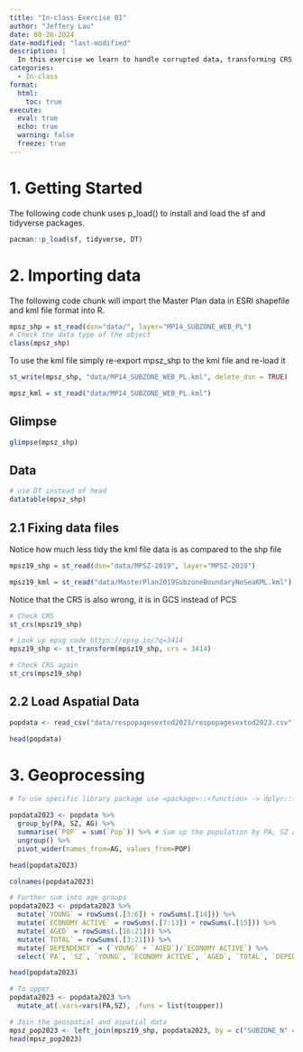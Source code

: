 ```yaml
---
title: "In-class Exercise 01"
author: "Jeffery Lau"
date: 08-26-2024
date-modified: "last-modified"
description: |
  In this exercise we learn to handle corrupted data, transforming CRS as well as some geoprocessing and joining of geospatial and aspatial data
categories:
  - In-class
format:
  html:
    toc: true
execute: 
  eval: true
  echo: true
  warning: false
  freeze: true
---
```


# 1. Getting Started

The following code chunk uses p_load() to install and load the sf and tidyverse packages.

```r
pacman::p_load(sf, tidyverse, DT)
```

# 2. Importing data

The following code chunk will import the Master Plan data in ESRI shapefile and kml file format into R.

```r
mpsz_shp = st_read(dsn="data/", layer="MP14_SUBZONE_WEB_PL")
# Check the data type of the object
class(mpsz_shp)
```

To use the kml file simply re-export mpsz_shp to the kml file and re-load it

```r
st_write(mpsz_shp, "data/MP14_SUBZONE_WEB_PL.kml", delete_dsn = TRUE)

mpsz_kml = st_read("data/MP14_SUBZONE_WEB_PL.kml")
```

::: panel-tabset
## Glimpse

```r
glimpse(mpsz_shp)
```

## Data

```r
# use DT instead of head
datatable(mpsz_shp)
```
:::

## 2.1 Fixing data files

Notice how much less tidy the kml file data is as compared to the shp file

```r
mpsz19_shp = st_read(dsn="data/MPSZ-2019", layer="MPSZ-2019") 

mpsz19_kml = st_read("data/MasterPlan2019SubzoneBoundaryNoSeaKML.kml")
```

Notice that the CRS is also wrong, it is in GCS instead of PCS

```r
# Check CRS
st_crs(mpsz19_shp)

# Look up epsg code https://epsg.io/?q=3414
mpsz19_shp <- st_transform(mpsz19_shp, crs = 3414)

# Check CRS again
st_crs(mpsz19_shp)

```

## 2.2 Load Aspatial Data

```r
popdata <- read_csv("data/respopagesextod2023/respopagesextod2023.csv")

head(popdata)
```

# 3. Geoprocessing

```r
# To use specific library package use <package>::<function> -> dplyr::filter()

popdata2023 <- popdata %>% 
  group_by(PA, SZ, AG) %>%
  summarise(`POP` = sum(`Pop`)) %>% # Sum up the population by PA, SZ and AG
  ungroup() %>%
  pivot_wider(names_from=AG, values_from=POP)

head(popdata2023)
```

```r
colnames(popdata2023)

# Further sum into age groups
popdata2023 <- popdata2023 %>%
  mutate(`YOUNG` = rowSums(.[3:6]) + rowSums(.[14])) %>%
  mutate(`ECONOMY ACTIVE` = rowSums(.[7:13]) + rowSums(.[15])) %>%
  mutate(`AGED` = rowSums(.[16:21])) %>%
  mutate(`TOTAL` = rowSums(.[3:21])) %>%
  mutate(`DEPENDENCY` = (`YOUNG` + `AGED`)/`ECONOMY ACTIVE`) %>%
  select(`PA`, `SZ`, `YOUNG`, `ECONOMY ACTIVE`, `AGED`, `TOTAL`, `DEPENDENCY`)

head(popdata2023)
```

```r
# To upper 
popdata2023 <- popdata2023 %>%
  mutate_at(.vars=vars(PA,SZ), .funs = list(toupper))
```

```r
# Join the geospatial and aspatial data
mpsz_pop2023 <- left_join(mpsz19_shp, popdata2023, by = c("SUBZONE_N" = "SZ"))
head(mpsz_pop2023)
```
